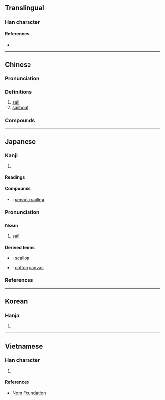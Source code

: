 {{character info/new}}
==Translingual==

===Han character===
{{Han char|rn=50|rad=巾|as=03|sn=6|four=47210|canj=LBHNI|ids=⿰巾凡}}

====References====
* {{Han ref|kx=0328.140|dkj=08787|dj=0634.080|hdz=10730.130|uh=5E06|ud=24070|bh=A67C|bd=42620}}

----

==Chinese==
{{zh-forms|alt=㠶,忛,𤖫,䑺,𩗋,颿}}

===Pronunciation===
{{zh-pron
|m=帆
|m-s=
|c=faan4
|c-t=
|g=
|h=pfs=fàm
|j=
|md=pùng/huàng
|md_note=pùng - colloquial; huàng - literary
|mn=phâng/hoân
|mn_note=phâng - colloquial; hoân - literary
|mn-t=pang5
|w=3ve
|x=
|mc=y
|oc=y
|cat=n
}}

===Definitions===
{{zh-hanzi}}

# [[sail]]
# [[sailboat]]

===Compounds===
{{zh-der|一帆風順|出帆|占風使帆|孤帆|布帆|布帆無恙|帆布|帆布床|帆布椅|帆布袋|帆幔|帆影|帆柱|帆檣|帆船|征帆|快速帆船|揚帆|檣帆|櫓帆船|歸帆|滿帆|相風使帆|看風使帆|船帆|見風使帆|趁風揚帆|錦帆|風帆|鱟帆}}

----

==Japanese==
{{wikipedia|lang=ja}}

===Kanji===
{{ja-kanji|grade=c|rs=巾03}}

# {{defn|lang=ja|sort=巾03}}

====Readings====
{{ja-readings
|goon=ぼん<ぼん<ぼむ
|kanon=はん<はん<はむ
|kun=ほ-
}}

====Compounds====
* {{ja-r|順%風%満%帆|じゅん%ぷう%まん%ぱん}}: [[smooth sailing]]

{{wikipedia|lang=ja}}
{{ja-kanjitab|ほ|yomi=k}}

===Pronunciation===
{{ja-pron|yomi=k|ほ|acc=1|acc_ref=DJR,NHK|acc2=0|acc2_ref=NHK}}

===Noun===
{{ja-noun|ほ}}

# {{lb|ja|sort=ほ|nautical}} [[sail]]

====Derived terms====
* {{ja-r|帆%立%貝|ほ%たて%がい}}: [[scallop]]
* {{ja-r|帆木綿|ほもめん}}: [[cotton]] [[canvas]]

===References===
<references/>

----

==Korean==

===Hanja===
{{ko-hanja|hangeul=범|rv=beom|mr=pŏm}}

# {{defn|lang=ko|sort=巾03}}

----

==Vietnamese==

===Han character===
{{vi-hantu|[[buồm]], [[buồng]], [[phàm]]|rs=巾03}}

# {{defn|lang=vi|sort=巾03}}

====References====
* [http://nomfoundation.org/common/nom_details.php?codepoint=5e06 Nom Foundation]